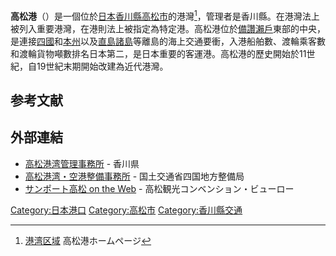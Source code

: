 '''高松港'''（{{jpn|j=高松港|hg=たかまつこう|rm=Takamatsu-kou}}）是一個位於[[日本|日本]][[香川縣|香川縣]][[高松市|高松市]]的港灣<ref>[http://www.pref.kagawa.jp/takamatsuko/kouwanku.htm 港湾区域] {{Wayback|url=http://www.pref.kagawa.jp/takamatsuko/kouwanku.htm |date=20171110024739 }}高松港ホームページ</ref>，管理者是香川縣。在港灣法上被列入重要港灣，在港則法上被指定為特定港。高松港位於[[備讚瀨戶|備讚瀨戶]]東部的中央，是連接[[四國|四國]]和[[本州|本州]]以及[[直島諸島|直島諸島]]等離島的海上交通要衝，入港船舶數、渡輪乘客數和渡輪貨物噸數排名日本第二，是日本重要的客運港。高松港的歷史開始於11世紀，自19世紀末期開始改建為近代港灣。

== 参考文献 ==
{{Reflist}}

==外部連結==
{{Commons|Category:Port of Takamatsu}}
* [http://www.pref.kagawa.jp/takamatsuko/ 高松港湾管理事務所] {{Wayback|url=http://www.pref.kagawa.jp/takamatsuko/ |date=20170528025414 }} - 香川県
* [http://www.pa.skr.mlit.go.jp/takamatsu/ 高松港湾・空港整備事務所] {{Wayback|url=http://www.pa.skr.mlit.go.jp/takamatsu/ |date=20160911091227 }} - 国土交通省四国地方整備局
* [https://web.archive.org/web/20170521162012/http://sunport.or.jp/ サンポート高松 on the Web] - 高松観光コンベンション・ビューロー

[[Category:日本港口|Category:日本港口]]
[[Category:高松市|Category:高松市]]
[[Category:香川縣交通|Category:香川縣交通]]
